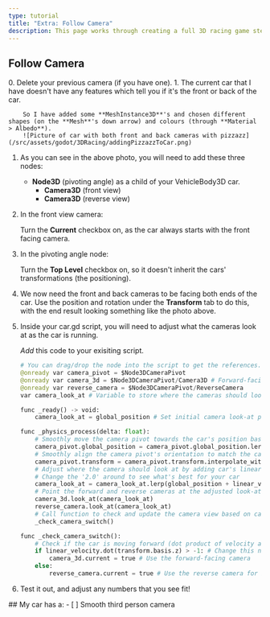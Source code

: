 ```yaml
---
type: tutorial
title: "Extra: Follow Camera"
description: This page works through creating a full 3D racing game step-by-step
---
```



## Follow Camera

<Steps>
0. Delete your previous camera (if you have one).
1. The current car that I have doesn't have any features which tell you if it's the front or back of the car.
        
        So I have added some **MeshInstance3D**'s and chosen different shapes (on the **Mesh**'s down arrow) and colours (through **Material > Albedo**).
        ![Picture of car with both front and back cameras with pizzazz](/src/assets/godot/3DRacing/addingPizzazzToCar.png)
1. As you can see in the above photo, you will need to add these three nodes:
    - **Node3D** (pivoting angle) as a child of your VehicleBody3D car.
        - **Camera3D** (front view)
        - **Camera3D** (reverse view)

2. In the front view camera:
    
    Turn the **Current** checkbox on, as the car always starts with the front facing camera.
3. In the pivoting angle node:
    
    Turn the **Top Level** checkbox on, so it doesn't inherit the cars' transformations (the positioning).
4. We now need the front and back cameras to be facing both ends of the car.
    Use the position and rotation under the **Transform** tab to do this, with the end result looking something like the photo above.
5. Inside your car.gd script, you will need to adjust what the cameras look at as the car is running.

    *Add* this code to your exisiting script.
    ```python title="car.gd"
    # You can drag/drop the node into the script to get the references.
    @onready var camera_pivot = $Node3DCameraPivot
    @onready var camera_3d = $Node3DCameraPivot/Camera3D # Forward-facing camera.
    @onready var reverse_camera = $Node3DCameraPivot/ReverseCamera
    var camera_look_at # Variable to store where the cameras should look.

    func _ready() -> void:
        camera_look_at = global_position # Set initial camera look-at point to the car's current position.

    func _physics_process(delta: float):
        # Smoothly move the camera pivot towards the car's position based on speed and time
        camera_pivot.global_position = camera_pivot.global_position.lerp(global_position, delta * 20.0)
        # Smoothly align the camera pivot's orientation to match the car's orientation
        camera_pivot.transform = camera_pivot.transform.interpolate_with(transform, delta * 5.0)
        # Adjust where the camera should look at by adding car's linear velocity for a natural following effect
        # Change the '2.0' around to see what's best for your car
        camera_look_at = camera_look_at.lerp(global_position + linear_velocity, delta * 2.0)
        # Point the forward and reverse cameras at the adjusted look-at position
        camera_3d.look_at(camera_look_at)
        reverse_camera.look_at(camera_look_at)
        # Call function to check and update the camera view based on car direction
        _check_camera_switch()

    func _check_camera_switch():
        # Check if the car is moving forward (dot product of velocity and forward direction > -1)
        if linear_velocity.dot(transform.basis.z) > -1: # Change this number around to see what the best is for you
            camera_3d.current = true # Use the forward-facing camera
        else:
            reverse_camera.current = true # Use the reverse camera for backing up

    ```
6. Test it out, and adjust any numbers that you see fit!
</Steps>

<Box>
## My car has a:
<Checklist>
- [ ] Smooth third person camera
</Checklist>
</Box>